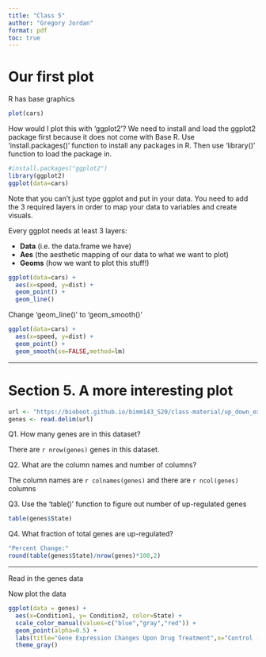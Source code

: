 ```yaml
---
title: "Class 5"
author: "Gregory Jordan"
format: pdf
toc: true
---
```


# Our first plot

R has base graphics

```r
plot(cars)
```


How would I plot this with 'ggplot2'? We need to install and load the ggplot2 package first because it does not come with Base R. Use 'install.packages()' function to install any packages in R. Then use 'library()' function to load the package in.

```r
#install.packages("ggplot2")
library(ggplot2)
ggplot(data=cars)
```

Note that you can't just type ggplot and put in your data. You need to add the 3 required layers in order to map your data to variables and create visuals.

Every ggplot needs at least 3 layers: 

- **Data** (i.e. the data.frame we have) 
- **Aes** (the aesthetic mapping of our data to what we want to plot) 
- **Geoms** (how we want to plot this stuff!)

```r
ggplot(data=cars) + 
  aes(x=speed, y=dist) + 
  geom_point() + 
  geom_line()
```

Change 'geom_line()' to 'geom_smooth()'

```r
ggplot(data=cars) + 
  aes(x=speed, y=dist) + 
  geom_point() + 
  geom_smooth(se=FALSE,method=lm)
```

___________________

# Section 5. A more interesting plot


```r
url <- "https://bioboot.github.io/bimm143_S20/class-material/up_down_expression.txt"
genes <- read.delim(url)
```

Q1. How many genes are in this dataset?

There are `r nrow(genes)` genes in this dataset.

Q2. What are the column names and number of columns?

The column names are `r colnames(genes)` and there are `r ncol(genes)` columns

Q3. Use the 'table()' function to figure out number of up-regulated genes

```r
table(genes$State)
```

Q4. What fraction of total genes are up-regulated?

```r
"Percent Change:"
round(table(genes$State)/nrow(genes)*100,2)
```


___________________________
Read in the genes data


Now plot the data

```r
ggplot(data = genes) +
  aes(x=Condition1, y= Condition2, color=State) +
  scale_color_manual(values=c("blue","gray","red")) +
  geom_point(alpha=0.5) +
  labs(title="Gene Expression Changes Upon Drug Treatment",x="Control (no drug)",y="Drug Treatment")+
  theme_gray() 
```


